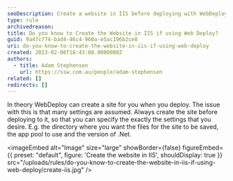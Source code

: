 ```yaml
---
seoDescription: Create a website in IIS before deploying with WebDeploy to specify settings like directory, app pool, and .Net version.
type: rule
archivedreason:
title: Do you know to Create the Website in IIS if using Web Deploy?
guid: 9a47c774-bad4-46c4-960a-e5ac196b2ce8
uri: do-you-know-to-create-the-website-in-iis-if-using-web-deploy
created: 2013-02-06T18:43:08.0000000Z
authors:
  - title: Adam Stephensen
    url: https://ssw.com.au/people/adam-stephensen
related: []
redirects: []
---
```


In theory WebDeploy can create a site for you when you deploy. The issue with this is that many settings are assumed.
Always create the site before deploying to it, so that you can specify the exactly the settings that you desire. E.g. the directory where you want the files for the site to be saved, the app pool to use and the version of .Net.


<imageEmbed
  alt="Image"
  size="large"
  showBorder={false}
  figureEmbed={{
    preset: "default",
    figure: 'Create the website in IIS',
    shouldDisplay: true
  }}
  src="/uploads/rules/do-you-know-to-create-the-website-in-iis-if-using-web-deploy/create-iis.jpg"
/>